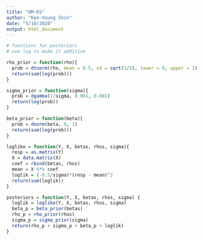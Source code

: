 ```yaml
---
title: "HM-KS"
author: "Kee-Young Shin"
date: "5/10/2020"
output: html_document
---
```


```r
# functions for posteriors
# use log to make it additive 

rho_prior = function(rho){
  prob = dtnorm(rho, mean = 0.5, sd = sqrt(1/5), lower = 0, upper = 1)
  return(sum(log(prob)))
}

sigma_prior = function(sigma){
  prob = dgamma(1/sigma, 0.001, 0.001)
  return(log(prob))
}

beta_prior = function(beta){
  prob = dnorm(beta, 0, 1)
  return(sum(log(prob)))
}

loglike = function(Y, X, betas, rhos, sigma){
  resp = as.matrix(Y)
  X = data.matrix(X)
  coef = rbind(betas, rhos)
  mean = X %*% coef
  loglik = (-0.5/sigma)*(resp - mean)^2
  return(sum(loglik))
}

posteriors = function(Y, X, betas, rhos, sigma) {
  loglik = loglike(Y, X, betas, rhos, sigma)
  beta_p = beta_prior(betas)
  rho_p = rho_prior(rhos)
  sigma_p = sigma_prior(sigma)
  return(rho_p + sigma_p + beta_p + loglik)
}


```

